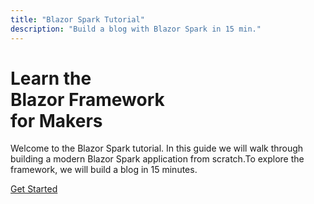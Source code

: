 ```yaml
---
title: "Blazor Spark Tutorial"
description: "Build a blog with Blazor Spark in 15 min."
---
```


# <span class="text-2xl font-semibold">Learn the</span><br/>Blazor Framework <br/><span class="text-yellow-400">for Makers</span>

Welcome to the Blazor Spark tutorial. In this guide we will walk through building a modern Blazor Spark application from scratch.To explore the framework, we will build a blog in 15 minutes.

<a href="/docs/tutorial/installation" class="text-xl px-8 py-3 bg-gradient-to-r from-[#608CF9] to-[#AC48FE] font-medium rounded-md"><span class="text-white">Get Started</span></a>
